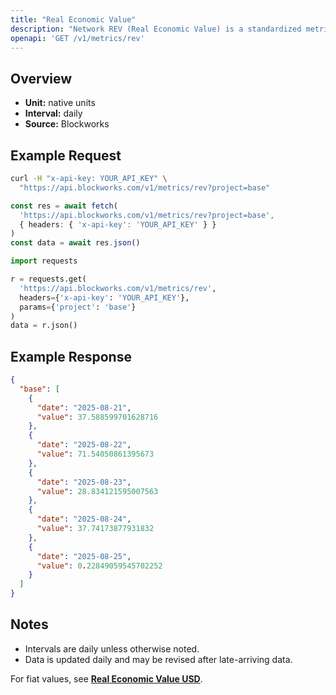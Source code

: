 ```yaml
---
title: "Real Economic Value"
description: "Network REV (Real Economic Value) is a standardized metric that tracks blockchain value accrual generated by user activity. REV consists of both in-protocol transaction fees and out-of-protocol tips that users pay for transaction execution, so it measures the monetary demand to transact onchain."
openapi: 'GET /v1/metrics/rev'
---
```


## Overview

- **Unit:** native units
- **Interval:** daily
- **Source:** Blockworks

## Example Request

<CodeGroup>

```bash cURL
curl -H "x-api-key: YOUR_API_KEY" \
  "https://api.blockworks.com/v1/metrics/rev?project=base"
```

```typescript TypeScript
const res = await fetch(
  'https://api.blockworks.com/v1/metrics/rev?project=base',
  { headers: { 'x-api-key': 'YOUR_API_KEY' } }
)
const data = await res.json()
```

```python Python
import requests

r = requests.get(
  'https://api.blockworks.com/v1/metrics/rev',
  headers={'x-api-key': 'YOUR_API_KEY'},
  params={'project': 'base'}
)
data = r.json()
```

</CodeGroup>

## Example Response

```json
{
  "base": [
    {
      "date": "2025-08-21",
      "value": 37.588599701628716
    },
    {
      "date": "2025-08-22",
      "value": 71.54050861395673
    },
    {
      "date": "2025-08-23",
      "value": 28.834121595007563
    },
    {
      "date": "2025-08-24",
      "value": 37.74173877931832
    },
    {
      "date": "2025-08-25",
      "value": 0.22849059545702252
    }
  ]
}
```

## Notes
- Intervals are daily unless otherwise noted.
- Data is updated daily and may be revised after late-arriving data.


<Note>For fiat values, see **[Real Economic Value USD](./rev-usd)**.</Note>